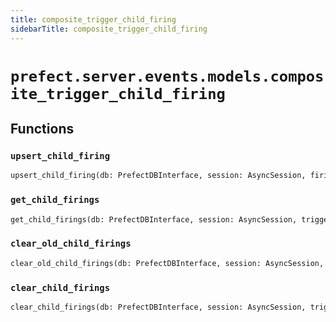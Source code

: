 ```yaml
---
title: composite_trigger_child_firing
sidebarTitle: composite_trigger_child_firing
---
```


# `prefect.server.events.models.composite_trigger_child_firing`

## Functions

### `upsert_child_firing` <sup><a href="https://github.com/prefecthq/prefect/blob/main/src/prefect/server/events/models/composite_trigger_child_firing.py#L17" target="_blank"><Icon icon="github" style="width: 14px; height: 14px;" /></a></sup>

```python
upsert_child_firing(db: PrefectDBInterface, session: AsyncSession, firing: Firing)
```

### `get_child_firings` <sup><a href="https://github.com/prefecthq/prefect/blob/main/src/prefect/server/events/models/composite_trigger_child_firing.py#L65" target="_blank"><Icon icon="github" style="width: 14px; height: 14px;" /></a></sup>

```python
get_child_firings(db: PrefectDBInterface, session: AsyncSession, trigger: CompositeTrigger) -> Sequence['ORMCompositeTriggerChildFiring']
```

### `clear_old_child_firings` <sup><a href="https://github.com/prefecthq/prefect/blob/main/src/prefect/server/events/models/composite_trigger_child_firing.py#L84" target="_blank"><Icon icon="github" style="width: 14px; height: 14px;" /></a></sup>

```python
clear_old_child_firings(db: PrefectDBInterface, session: AsyncSession, trigger: CompositeTrigger, fired_before: DateTime) -> None
```

### `clear_child_firings` <sup><a href="https://github.com/prefecthq/prefect/blob/main/src/prefect/server/events/models/composite_trigger_child_firing.py#L100" target="_blank"><Icon icon="github" style="width: 14px; height: 14px;" /></a></sup>

```python
clear_child_firings(db: PrefectDBInterface, session: AsyncSession, trigger: CompositeTrigger, firing_ids: Sequence[UUID]) -> None
```
